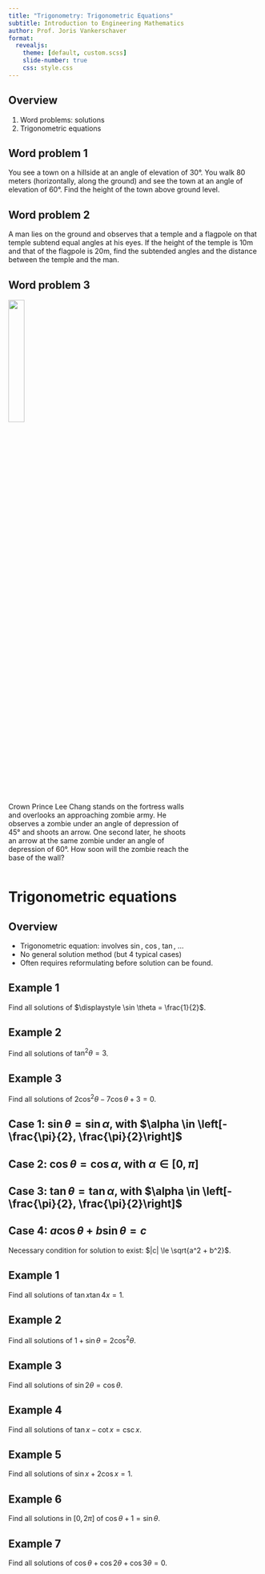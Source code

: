 ```yaml
---
title: "Trigonometry: Trigonometric Equations"
subtitle: Introduction to Engineering Mathematics
author: Prof. Joris Vankerschaver
format:
  revealjs:
    theme: [default, custom.scss]
    slide-number: true
    css: style.css
---
```


## Overview

1. Word problems: solutions
2. Trigonometric equations

## Word problem 1 {.smaller}

You see a town on a hillside at an angle of elevation of 30°. You walk 80 meters (horizontally, along the ground) and see the town at an angle of elevation of 60°. Find the height of the town above ground level.

## Word problem 2 {.smaller}

A man lies on the ground and observes that a temple and a flagpole on that temple subtend equal angles at his eyes. If the height of the temple is 10m and that of the flagpole is 20m, find the subtended angles and the distance between the temple and the man.

## Word problem 3 {.smaller}

![](./images/01-trigonometry/crown-prince.png){.absolute top=25 right=0 width="25%"}

:::: {.columns }
::: {.column width="75%"}
Crown Prince Lee Chang stands on the fortress walls and overlooks an approaching zombie army. He observes a zombie under an angle of depression of 45° and shoots an arrow. One second later, he shoots an arrow at the same zombie under an angle of depression of 60°. How soon will the zombie reach the base of the wall?
:::
::: {.column width="25%"}
:::
::::

# Trigonometric equations

## Overview

- Trigonometric equation: involves $\sin$, $\cos$, $\tan$, ...
- No general solution method (but 4 typical cases)
- Often requires reformulating before solution can be found.

## Example 1

Find all solutions of $\displaystyle \sin \theta = \frac{1}{2}$.

## Example 2

Find all solutions of $\displaystyle \tan^2 \theta = 3$.

## Example 3

Find all solutions of $2 \cos^2\theta - 7 \cos \theta + 3 = 0$.

## Case 1: $\sin \theta = \sin \alpha$, with $\alpha \in \left[-\frac{\pi}{2}, \frac{\pi}{2}\right]$

## Case 2: $\cos \theta = \cos \alpha$, with $\alpha \in [0, \pi]$

## Case 3: $\tan \theta = \tan \alpha$, with $\alpha \in \left[-\frac{\pi}{2}, \frac{\pi}{2}\right]$

## Case 4: $a \cos \theta + b \sin \theta = c$

Necessary condition for solution to exist: $|c| \le \sqrt{a^2 + b^2}$.

## Example 1

Find all solutions of $\tan x \tan 4x = 1$.

## Example 2

Find all solutions of $1 + \sin \theta = 2 \cos^2 \theta$.

## Example 3

Find all solutions of $\sin 2\theta = \cos \theta$.

## Example 4

Find all solutions of $\tan x - \cot x = \csc x$.

## Example 5

Find all solutions of $\sin x + 2 \cos x = 1$.

## Example 6

Find all solutions in $[0, 2\pi]$ of $\cos \theta + 1 = \sin \theta$.

## Example 7

Find all solutions of $\cos \theta + \cos 2 \theta + \cos 3 \theta = 0$.

